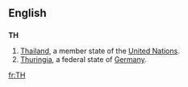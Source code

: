 ==English==
==={{abbreviation}}===
'''TH'''
#[[Thailand]], a member state of the [[United Nations]].
#[[Thuringia]], a federal state of [[Germany]].

[[fr:TH]]